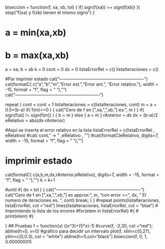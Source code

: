 
biseccion = function(f, xa, xb, tol)
{
  if( sign(f(xa)) == sign(f(xb)) ){ stop("f(xa) y f(xb) tienen el mismo signo") 
}

# a = min(xa,xb)
# b = max(xa,xb)
a = xa; b = xb
k = 0
cont = 0
dx = 0
listaErrorRel = c()
listaIteraciones = c()

#Par imprimir estado
cat("----------------------------------------------------------\n")
cat(formatC( c("a","b","m","Error est.","Error ant.", "Error relativo."), width = -15, format = "f", flag = " "), "\n")
cat("----------------------------------------------------------\n")

repeat
{
  cont = cont + 1
  listaIteraciones = c(listaIteraciones, cont)
  m = a + 0.5*(b-a)
  if( f(m)==0 )
  { 
    cat("Cero de f en [",xa,",",xb,"] es: ", m ) 
  }
  if( sign(f(a)) != sign(f(m)) )
  {
    b = m
  } else { a = m }
  rAnterior = dx
  dx = (b-a)/2
  eRelativo = abs(dx-rAnterior)
  
#Aquí se inserta el error relativo en la lista 
  listaErrorRel = c(listaErrorRel , eRelativo)
  #cat( cont," -> " ,eRelativo  , "\n")
  #cat(formatC(eRelativo, digits=7, width = -15, format = "f", flag = " "), "\n\n")
  
# imprimir estado
  cat(formatC( c(a,b,m,dx,rAnterior,eRelativo), digits=7, width = -15, format = "f", flag = " "), "\n")
  k = k+1
    
#until
  if( dx < tol )
  {
    cat("----------------------------------------------------------\n\n")
    cat("Cero de f en [",xa,",",xb,"] es approx: ", m, "con error <=", dx, " El numero de iteraciones es: ", cont)
    break;
  }
} #repeat
points(listaIteraciones, listaErrorRel, col = "red")
lines(listaIteraciones, listaErrorRel, col = "blue")
# Imprimiendo la lista de los errores 
#for(elem in listaErrorRel)
#{
#  print(elem)
#}


}
## Pruebas
f = function(x) ((x^3)+(5*x)-1)
#curve(f, -2,30, col ="red"); abline(h=0, v=0) #gráfico para decidir un intervalo
plot(f, xlim=c(0,27), ylim=c(0,0.3), col = "white")
abline(h=0,col="black")
biseccion(f, 0, 1, 0.00000001)


